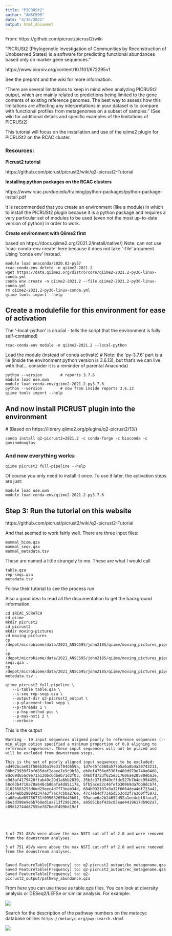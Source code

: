 ```yaml
---
title: "PICRUSt2"
author: "ANSC595"
date: "4/15/2021"
output: html_document
---
```


From: https://github.com/picrust/picrust2/wiki

"PICRUSt2 (Phylogenetic Investigation of Communities by Reconstruction of Unobserved States) is a software for predicting functional abundances based only on marker gene sequences." 

https://www.biorxiv.org/content/10.1101/672295v1

See the preprint and the wiki for more information.

"There are several limitations to keep in mind when analyzing PICRUSt2 output, which are mainly related to predictions being limited to the gene contents of existing reference genomes. The best way to assess how this limitations are affecting any interpretations in your dataset is to compare with functional profiles from metagenomes on a subset of samples." (See  wiki for additional details and specific examples of the limitations of PICRUSt2)

This tutorial will focus on the installation and use of the qiime2 plugin for PICRUSt2 on the RCAC cluster.

### Resources:

**Picrust2 tutorial**

https://github.com/picrust/picrust2/wiki/q2-picrust2-Tutorial

**Installing python packages on the RCAC clusters**

https://www.rcac.purdue.edu/training/python-packages/python-package-install.pdf

It is recommended that you create an environment (like a module) in which to install the PICRUSt2 plugin because it is a python package and requires a very particular set of modules to be used (even not the most up-to-date version of python) in order to work.

**Create environment with Qiime2 first**

based on https://docs.qiime2.org/2021.2/install/native/) 
Note: can not use 'rcac-conda-env create' here because it does not
take '--file' argument. Using 'conda env' instead.
  
```gray
module load anaconda/2020.02-py37
rcac-conda-env delete -n qiime2-2021.2
wget https://data.qiime2.org/distro/core/qiime2-2021.2-py36-linux-conda.yml
conda env create -n qiime2-2021.2 --file qiime2-2021.2-py36-linux-conda.yml
rm qiime2-2021.2-py36-linux-conda.yml
qiime tools import --help
```

## Create a modulefile for this environment for ease of activation
The '--local-python' is crucial - tells the script that the environment is fully self-contained)
   
```gray
rcac-conda-env module -n qiime2-2021.2 --local-python
```

Load the module (instead of conda activate)
   # Note: the 'py-3.7.6' part is a lie (inside the environment python version is 3.6.13), but that's we can live with that... consider it is a reminder of parental Anaconda)
   
```gray
python --version 		# reports 3.7.6
module load use.own
module load conda-env/qiime2-2021.2-py3.7.6
python --version 		# now from inside reports 3.6.13
qiime tools import --help
```

## And now install PICRUST plugin into the environment
   # (Based on https://library.qiime2.org/plugins/q2-picrust2/13/)
   
```gray
conda install q2-picrust2=2021.2 -c conda-forge -c bioconda -c gavinmdouglas
```
### And now everything works:

```gray
qiime picrust2 full-pipeline --help
```

Of course you only need to install it once.  To use it later, the
activation steps are just:
```gray
module load use.own
module load conda-env/qiime2-2021.2-py3.7.6
```   

## Step 3: Run the tutorial on this website

https://github.com/picrust/picrust2/wiki/q2-picrust2-Tutorial 

And that seemed to work fairly   well. There are three input files:

```
mammal_biom.qza
mammal_seqs.qza
mammal_metadata.tsv
```

These are named a little strangely to me. These are what I would call

```
table.qza
rep-seqs.qza
metadata.tsv
```

Follow their tutorial to see the process run.

Also a good idea to read all the documentation to get the background information.

```gray

cd $RCAC_SCRATCH
cd qiime
mkdir picrust2
cd picrust2
mkdir moving-pictures
cd moving-pictures
cp /depot/microbiome/data/2021_ANSC595/john2185/qiime/moving_pictures_pipeline/table.qza .
cp /depot/microbiome/data/2021_ANSC595/john2185/qiime/moving_pictures_pipeline/rep-seqs.qza .
cp /depot/microbiome/data/2021_ANSC595/john2185/qiime/moving_pictures_pipeline/sample-metadata.tsv .

qiime picrust2 full-pipeline \
   --i-table table.qza \
   --i-seq rep-seqs.qza \
   --output-dir q2-picrust2_output \
   --p-placement-tool sepp \
   --p-threads 1 \
   --p-hsp-method pic \
   --p-max-nsti 2 \
   --verbose
```

This is the output

```
Warning - 19 input sequences aligned poorly to reference sequences (--min_align option specified a minimum proportion of 0.8 aligning to reference sequences). These input sequences will not be placed and will be excluded from downstream steps.

This is the set of poorly aligned input sequences to be excluded: ad492bcae03f566b36a19e31f04d659a, 1d7e45fd568a577b5a6a8b4a20743211, 08bd73939f7bfd85daf2eaee7e9c9bf8, eb8ef4756ed538fe480d979e740a04d8, 8dc69d65ac9e71a130bc6dbeb71d2f03, d46bfd723f625e317606ae28580eba3e, e9d3af4175420ffab49c29d1a6bb2030, 35bfc371d940cffdc527b7b4dc954456, 58c63b4710a70a640cb86afa4d851178, 5fb5ace22c46fefb30969da7bb0dcb74, 81026563293d6ed29eec4d7f73eab34d, 684b032107a3a32f6664dea4ef723a42, 514a4ebb290842347e3f7ac7cbba276e, 47c7eb4df73a5d553cd2f7a360ff5872, ca08eabd09756731f095632656d45b01, 99acae6a2b24652d92a1ee4cbf8faca5, 8be3d398e9e6b768ed1aa713f2981204, a95851baf426c85eae4419617db902a7, c89812744d8755bef87bedf499bd19cf





3 of 751 ASVs were above the max NSTI cut-off of 2.0 and were removed from the downstream analyses.

3 of 751 ASVs were above the max NSTI cut-off of 2.0 and were removed from the downstream analyses.


Saved FeatureTable[Frequency] to: q2-picrust2_output/ko_metagenome.qza
Saved FeatureTable[Frequency] to: q2-picrust2_output/ec_metagenome.qza
Saved FeatureTable[Frequency] to: q2-picrust2_output/pathway_abundance.qza
```

From here you can use these as table.qza files. You can look at diversity analysis or DESeq2/LEFSe or similar analysis. For example:

![](/Volumes/ag_ansc/Users/john2185/Classes/2021Spring/ANSC595/Lectures/QIIME2/images/picrust_pathway_deseq.png)


Search for the description of the pathway numbers on the metacyc database online: `https://metacyc.org/pwy-search.shtml`

![](/Volumes/ag_ansc/Users/john2185/Classes/2021Spring/ANSC595/Lectures/QIIME2/images/picrust_pathway_deseq_names.png)
